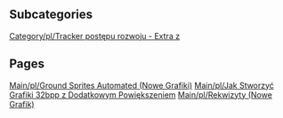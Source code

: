 
== Subcategories ==
[[Category/pl/Tracker postępu rozwoju - Extra z]]

== Pages ==
[[Main/pl/Ground Sprites Automated (Nowe Grafiki)]]
[[Main/pl/Jak Stworzyć Grafiki 32bpp z Dodatkowym Powiększeniem]]
[[Main/pl/Rekwizyty (Nowe Grafik)]]
